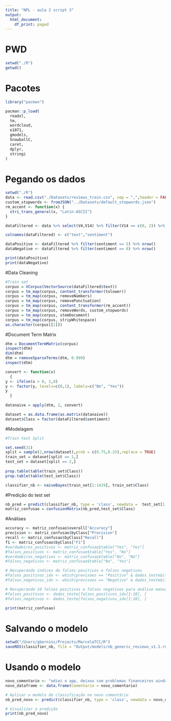 ```yaml
---
title: "NPL - aula 2 script 3"
output:
  html_document:
    df_print: paged
---
```


# PWD
```r
setwd("./R")
getwd()
```

# Pacotes
```r
library("pacman")

pacman::p_load(
  readxl,
  tm,
  wordcloud,
  e1071,
  gmodels,
  SnowballC,
  caret,
  dplyr,
  stringi
)
```


# Pegando os dados
```r
setwd("./R")
data <- read.csv("./Datasets/reviews_train.csv", sep = ",",header = FALSE)
custom_stopwords <- fromJSON("../Datasets/default_stopwords.json")
rm_accent <- function(x) {
  stri_trans_general(x, "Latin-ASCII")
}

dataFiltered <- data %>% select(V4,V14) %>% filter(V14 == c(0, 2)) %>% head(150000)

colnames(dataFiltered) <- c("text","sentiment")

dataPositive <- dataFiltered %>% filter(sentiment == 2) %>% nrow()
dataNegative <- dataFiltered %>% filter(sentiment == 0) %>% nrow()

print(dataPositive)
print(dataNegative)

```


#Data Cleaning
```r
#Train set
corpus = VCorpus(VectorSource(dataFiltered$text)) 
corpus = tm_map(corpus, content_transformer(tolower)) 
corpus = tm_map(corpus, removeNumbers) 
corpus = tm_map(corpus, removePunctuation) 
corpus = tm_map(corpus, content_transformer(rm_accent))
corpus = tm_map(corpus, removeWords, custom_stopwords)
corpus = tm_map(corpus, stemDocument) 
corpus = tm_map(corpus, stripWhitespace) 
as.character(corpus[[1]])
```


#Document Term Matrix
```r
dtm = DocumentTermMatrix(corpus) 
inspect(dtm) 
dim(dtm) 
dtm = removeSparseTerms(dtm, 0.999) 
inspect(dtm)

convert <- function(x) 
  {
y <- ifelse(x > 0, 1,0)
y <- factor(y, levels=c(0,1), labels=c("No", "Yes"))
y
  }  
    
datanaive = apply(dtm, 2, convert)

dataset = as.data.frame(as.matrix(datanaive))    
dataset$Class = factor(dataFiltered$sentiment)
```

#Modelagem
```r
#Train test Split

set.seed(31)
split = sample(2,nrow(dataset),prob = c(0.75,0.25),replace = TRUE)
train_set = dataset[split == 1,]
test_set = dataset[split == 2,] 
    
prop.table(table(train_set$Class))
prop.table(table(test_set$Class))

classifier_nb <- naiveBayes(train_set[1:1429], train_set$Class)
```

#Predição do test set
```r
nb_pred = predict(classifier_nb, type = 'class', newdata =  test_set[1:1429])
matriz_confusao = confusionMatrix(nb_pred,test_set$Class)
```

#Análises
```r
accuracy <- matriz_confusao$overall["Accuracy"]
precision <- matriz_confusao$byClass["Precision"]
recall <- matriz_confusao$byClass["Recall"]
f1 <- matriz_confusao$byClass["F1"]
#verdadeiros_positivos <- matriz_confusao$table["Yes", "Yes"]
#falsos_positivos <- matriz_confusao$table["Yes", "No"]
#verdadeiros_negativos <- matriz_confusao$table["No", "No"]
#falsos_negativos <- matriz_confusao$table["No", "Yes"]

# Recuperando índices de falsos positivos e falsos negativos
#falsos_positivos_idx <- which(previsoes == "Positivo" & dados_teste$classe == "Negativo")
#falsos_negativos_idx <- which(previsoes == "Negativo" & dados_teste$classe == "Positivo")

# Recuperando 10 falsos positivos e falsos negativos para análise manual
#falsos_positivos <- dados_teste[falsos_positivos_idx[1:10], ]
#falsos_negativos <- dados_teste[falsos_negativos_idx[1:10], ]

print(matriz_confusao)
```

# Salvando o modelo
```r
setwd("/Users/gbernini/Projects/MarcelaTCC/R")
saveRDS(classifier_nb, file = "Output/models/nb_generic_reviews_v1.1.rds")
```

# Usando o modelo
```r
novo_comentario <- "odiei o app, deixou com problemas financeiros ainda maiores"
novo_dataframe <- data.frame(Comentario = novo_comentario)

# Aplicar o modelo de classificação no novo comentário
nb_pred_novo <- predict(classifier_nb, type = 'class', newdata = novo_dataframe)

# Visualizar a predição
print(nb_pred_novo)
```
